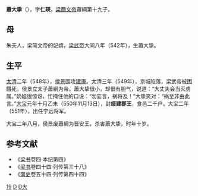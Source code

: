 '''蕭大挚'''（{{bd|542年||551年||catIdx=X}}），字'''仁瑛'''，[[梁簡文帝|梁簡文帝]]蕭綱第十九子。
==母==
朱夫人，梁简文帝的妃嫔，[[梁武帝|梁武帝]]大同八年（542年），生蕭大挚。
==生平==
[[太清|太清]]二年（548年），[[侯景|侯景]]围攻[[建康|建康]]。太清三年（549年），京城陷落，梁武帝被困餓死，侯景立太子蕭綱为帝。蕭大挚很小，却很有胆气，说道：“大丈夫会当灭虏属。”奶媪很惊讶，忙掩住他的口说：“勿妄言，祸将及！”大挚笑对：“祸至非由此言。”[[大宝_(南梁)|大宝]]元年十月乙未（550年11月13日），封'''绥建郡王'''，食邑二千户。大宝二年（551年），出任宁远将军。

大宝二年八月，侯景废蕭綱为晋安王，杀害蕭大挚，时年十岁。

==参考文献 ==
<div class="references-small">  
*《[[梁书|梁书]]卷四·本纪第四》
*《[[梁书|梁书]]卷四十四·列传第三十八》
*《[[南史|南史]]卷五十四·列传第四十四》

[[Category:梁簡文帝皇子|19]]
[[Category:南梁正王|D]]
[[Category:蘭陵蕭氏|D大]]